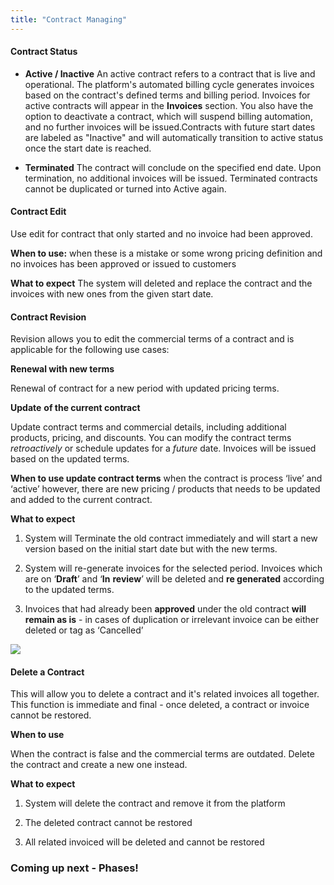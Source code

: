 ```yaml
---
title: "Contract Managing"
---
```


#### Contract Status

* **Active / Inactive**
  An active contract refers to a contract that is live and operational. The platform's automated billing cycle generates invoices based on the contract's defined terms and billing period. Invoices for active contracts will appear in the **Invoices** section. You also have the option to deactivate a contract, which will suspend billing automation, and no further invoices will be issued.Contracts with future start dates are labeled as "Inactive" and will automatically transition to active status once the start date is reached.

* **Terminated**&#x20;
  The contract will conclude on the specified end date. Upon termination, no additional invoices will be issued. Terminated contracts cannot be duplicated or turned into Active again.&#x20;

#### Contract Edit

Use edit for contract that only started and no invoice had been approved.

**When to use:** when these is a mistake or some wrong pricing definition  and no invoices has been approved or issued to customers

**What to expect** The system will deleted and replace the contract and the invoices with new ones from the given start date.

#### Contract Revision

Revision allows you to edit the commercial terms of a contract and is applicable for the following use cases:

**Renewal with new terms**&#x20;

Renewal of contract for a new period with updated pricing terms.&#x20;

**Update** **of the current contract**&#x20;

Update contract terms and commercial details, including additional products, pricing, and discounts. You can modify the contract terms *retroactively* or schedule updates for a *future* date. Invoices will be issued based on the updated terms.

**When to use update contract terms**&#x20;
when the contract is process ‘live’ and ‘active’ however, there are new pricing / products that needs to be updated and added to the current contract.

**What to expect**

1. System will Terminate the old contract immediately and will start a new version based on the initial start date but with the new terms.

2. System will re-generate invoices for the selected period. Invoices which are on ‘**Draft**’ and ‘**In** **review**’ will be deleted and **re generated** according to the updated terms.

3. Invoices that had already been **approved** under the old contract **will remain as is** - in cases of duplication or irrelevant invoice can be either deleted or tag as ‘Cancelled’

![](/Planrevision.png)

#### Delete a Contract

This will allow you to delete a contract and it's related invoices all together. This function is immediate and final - once deleted, a contract or invoice cannot be restored.

**When to use**

When the contract is false and the commercial terms are outdated. Delete the contract and create a new one instead.

**What to expect**

1. System will delete the contract and remove it from the platform

2. The deleted contract cannot be restored

3. All related invoiced will be deleted and cannot be restored

### Coming up next - Phases!&#x20;